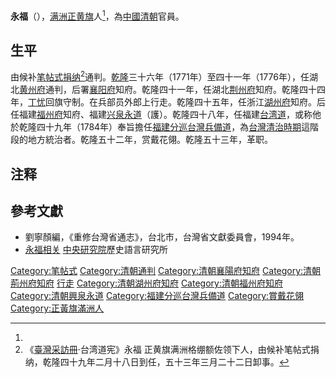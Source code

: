 '''永福'''（{{bd|？||？||}}），[[满洲正黄旗|满洲正黄旗]]人<ref name="a1"/>，為[[中國|中國]][[清朝|清朝]]官員。
==生平==
由候补[[笔帖式|笔帖式]][[捐纳|捐纳]]<ref name="a1">《[[臺灣采訪冊|臺灣采訪冊]]·台湾道宪》永福 正黄旗满洲格绷额佐领下人，由候补笔帖式捐纳，乾隆四十九年二月十八日到任，五十三年三月二十二日卸事。</ref>通判。[[乾隆|乾隆]]三十六年（1771年）至四十一年（1776年），任湖北[[黄州府|黄州府]]通判，后署[[襄阳府|襄阳府]]知府。乾隆四十一年，任湖北[[荆州府|荆州府]]知府。乾隆四十四年，[[丁忧|丁忧]]回旗守制。在兵部员外郎上行走。乾隆四十五年，任浙江[[湖州府|湖州府]]知府。后任福建[[福州府|福州府]]知府、福建[[兴泉永道|兴泉永道]]（護）。乾隆四十八年，任福建[[台湾道|台湾道]]，或称他於乾隆四十九年（1784年）奉旨擔任[[福建分巡台灣兵備道|福建分巡台灣兵備道]]，為[[台灣清治時期|台灣清治時期]]這階段的地方統治者。乾隆五十二年，赏戴花翎。乾隆五十三年，革职。

== 注释 ==
{{Reflist}}

==參考文獻==
*劉寧顏編，《重修台灣省通志》，台北市，台灣省文獻委員會，1994年。
*[http://archive.ihp.sinica.edu.tw/ttscgi/ttsquery?0:0:mctauac:NO%3DNO8883 永福相关] {{Wayback|url=http://archive.ihp.sinica.edu.tw/ttscgi/ttsquery?0:0:mctauac:NO%3DNO8883 |date=20190609072409 }}[[中央研究院|中央研究院]]歷史語言研究所

{{start box}}
{{s-before|[[孫景燧|孫景燧]]}}
{{s-title|[[福建分巡台灣兵備道|福建分巡台灣兵備道]]|1784年上任}}
{{s-after|[[楊廷理|楊廷理]]}}
{{end box}}
{{臺灣統治者}}

[[Category:笔帖式|Category:笔帖式]]
[[Category:清朝通判|Category:清朝通判]]
[[Category:清朝襄陽府知府|Category:清朝襄陽府知府]]
[[Category:清朝荊州府知府|Category:清朝荊州府知府]]
[[Category:清朝兵部員外郎|行走]]
[[Category:清朝湖州府知府|Category:清朝湖州府知府]]
[[Category:清朝福州府知府|Category:清朝福州府知府]]
[[Category:清朝興泉永道|Category:清朝興泉永道]]
[[Category:福建分巡台灣兵備道|Category:福建分巡台灣兵備道]]
[[Category:賞戴花翎|Category:賞戴花翎]]
[[Category:正黃旗滿洲人|Category:正黃旗滿洲人]]